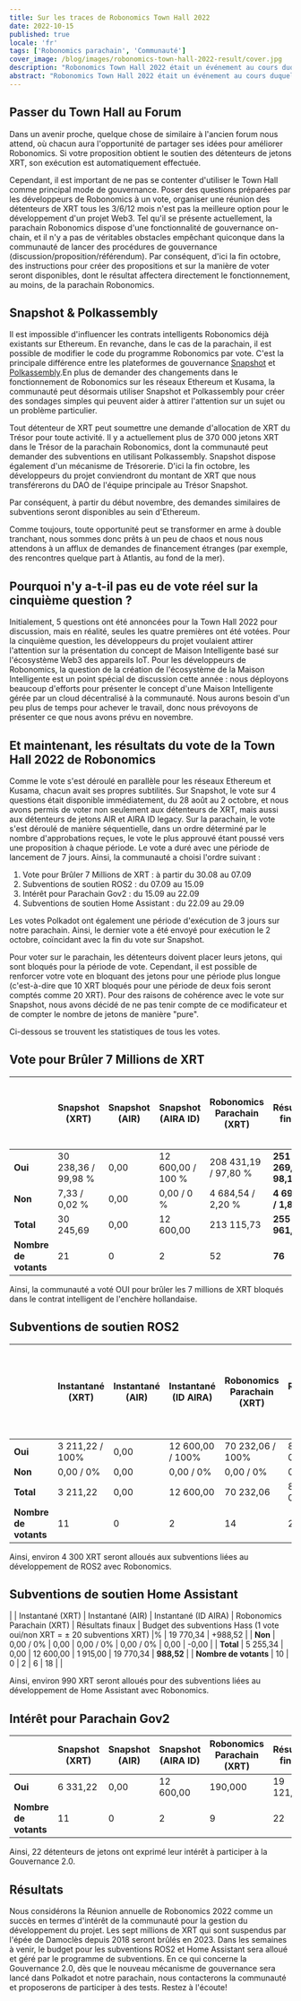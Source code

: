 ```yaml
---
title: Sur les traces de Robonomics Town Hall 2022
date: 2022-10-15
published: true
locale: 'fr'
tags: ['Robonomics parachain', 'Communauté']
cover_image: /blog/images/robonomics-town-hall-2022-result/cover.jpg
description: "Robonomics Town Hall 2022 était un événement au cours duquel les développeurs du projet Robonomics ont essayé de tester les outils de gouvernance actuellement disponibles pour le DAO des détenteurs de jetons XRT. À présent, le projet a la capacité de sonder les détenteurs de jetons XRT sur Ethereum, et surtout, nous disposons d'un outil de gestion de la gouvernance dans l'écosystème Polkadot."
abstract: "Robonomics Town Hall 2022 était un événement au cours duquel les développeurs du projet Robonomics ont essayé de tester les outils de gouvernance actuellement disponibles pour le DAO des détenteurs de jetons XRT. À présent, le projet a la capacité de sonder les détenteurs de jetons XRT sur Ethereum, et surtout, nous disposons d'un outil de gestion de la gouvernance dans l'écosystème Polkadot."
---
```


## Passer du Town Hall au Forum

Dans un avenir proche, quelque chose de similaire à l'ancien forum nous attend, où chacun aura l'opportunité de partager ses idées pour améliorer Robonomics. Si votre proposition obtient le soutien des détenteurs de jetons XRT, son exécution est automatiquement effectuée.

Cependant, il est important de ne pas se contenter d'utiliser le Town Hall comme principal mode de gouvernance. Poser des questions préparées par les développeurs de Robonomics à un vote, organiser une réunion des détenteurs de XRT tous les 3/6/12 mois n'est pas la meilleure option pour le développement d'un projet Web3. Tel qu'il se présente actuellement, la parachain Robonomics dispose d'une fonctionnalité de gouvernance on-chain, et il n'y a pas de véritables obstacles empêchant quiconque dans la communauté de lancer des procédures de gouvernance (discussion/proposition/référendum). Par conséquent, d'ici la fin octobre, des instructions pour créer des propositions et sur la manière de voter seront disponibles, dont le résultat affectera directement le fonctionnement, au moins, de la parachain Robonomics.

## Snapshot & Polkassembly

Il est impossible d'influencer les contrats intelligents Robonomics déjà existants sur Ethereum. En revanche, dans le cas de la parachain, il est possible de modifier le code du programme Robonomics par vote. C'est la principale différence entre les plateformes de gouvernance [Snapshot](https://snapshot.org/#/developers.robonomics.eth) et [Polkassembly](https://robonomics.polkassembly.io/).En plus de demander des changements dans le fonctionnement de Robonomics sur les réseaux Ethereum et Kusama, la communauté peut désormais utiliser Snapshot et Polkassembly pour créer des sondages simples qui peuvent aider à attirer l'attention sur un sujet ou un problème particulier.

Tout détenteur de XRT peut soumettre une demande d'allocation de XRT du Trésor pour toute activité. Il y a actuellement plus de 370 000 jetons XRT dans le Trésor de la parachain Robonomics, dont la communauté peut demander des subventions en utilisant Polkassembly. Snapshot dispose également d'un mécanisme de Trésorerie. D'ici la fin octobre, les développeurs du projet conviendront du montant de XRT que nous transférerons du DAO de l'équipe principale au Trésor Snapshot.

Par conséquent, à partir du début novembre, des demandes similaires de subventions seront disponibles au sein d'Ethereum.

Comme toujours, toute opportunité peut se transformer en arme à double tranchant, nous sommes donc prêts à un peu de chaos et nous nous attendons à un afflux de demandes de financement étranges (par exemple, des rencontres quelque part à Atlantis, au fond de la mer).

## Pourquoi n'y a-t-il pas eu de vote réel sur la cinquième question ?

Initialement, 5 questions ont été annoncées pour la Town Hall 2022 pour discussion, mais en réalité, seules les quatre premières ont été votées. Pour la cinquième question, les développeurs du projet voulaient attirer l'attention sur la présentation du concept de Maison Intelligente basé sur l'écosystème Web3 des appareils IoT. Pour les développeurs de Robonomics, la question de la création de l'écosystème de la Maison Intelligente est un point spécial de discussion cette année : nous déployons beaucoup d'efforts pour présenter le concept d'une Maison Intelligente gérée par un cloud décentralisé à la communauté. Nous aurons besoin d'un peu plus de temps pour achever le travail, donc nous prévoyons de présenter ce que nous avons prévu en novembre.

## Et maintenant, les résultats du vote de la Town Hall 2022 de Robonomics

Comme le vote s'est déroulé en parallèle pour les réseaux Ethereum et Kusama, chacun avait ses propres subtilités. Sur Snapshot, le vote sur 4 questions était disponible immédiatement, du 28 août au 2 octobre, et nous avons permis de voter non seulement aux détenteurs de XRT, mais aussi aux détenteurs de jetons AIR et AIRA ID legacy. Sur la parachain, le vote s'est déroulé de manière séquentielle, dans un ordre déterminé par le nombre d'approbations reçues, le vote le plus approuvé étant poussé vers une proposition à chaque période. Le vote a duré avec une période de lancement de 7 jours. Ainsi, la communauté a choisi l'ordre suivant :

1. Vote pour Brûler 7 Millions de XRT : à partir du 30.08 au 07.09
2. Subventions de soutien ROS2 : du 07.09 au 15.09
3. Intérêt pour Parachain Gov2 : du 15.09 au 22.09
4. Subventions de soutien Home Assistant : du 22.09 au 29.09

Les votes Polkadot ont également une période d'exécution de 3 jours sur notre parachain. Ainsi, le dernier vote a été envoyé pour exécution le 2 octobre, coïncidant avec la fin du vote sur Snapshot.

Pour voter sur le parachain, les détenteurs doivent placer leurs jetons, qui sont bloqués pour la période de vote. Cependant, il est possible de renforcer votre vote en bloquant des jetons pour une période plus longue (c'est-à-dire que 10 XRT bloqués pour une période de deux fois seront comptés comme 20 XRT). Pour des raisons de cohérence avec le vote sur Snapshot, nous avons décidé de ne pas tenir compte de ce modificateur et de compter le nombre de jetons de manière "pure".

Ci-dessous se trouvent les statistiques de tous les votes.

## Vote pour Brûler 7 Millions de XRT

<div class="big-table">

  |                        | Snapshot (XRT)     | Snapshot (AIR) | Snapshot (AIRA ID) | Robonomics Parachain (XRT) | Résultats finaux         | Participation par rapport à l'offre en circulation (1 637 942 XRT) |
  |------------------------|--------------------|----------------|--------------------|----------------------------|--------------------------|---------------------------------------------------|                                             
  | **Oui**                | 30 238,36 / 99,98 % | 0,00           | 12 600,00 / 100 %  | 208 431,19 / 97,80 %      | **251 269,55 / 98,17 %** | 15,34 %                                           |
  | **Non**                | 7,33 / 0,02 %       | 0,00           | 0,00 / 0 %         | 4 684,54 / 2,20 %        | **4 691,87 / 1,83 %**   | 0,29 %                                            |
  | **Total**              | 30 245,69           | 0,00           | 12 600,00          | 213 115,73               | **255 961,42**          | 15,63 %                                           |
  | **Nombre de votants**  |21 | 0 | 2 | 52 | **76** |

</div>

Ainsi, la communauté a voté OUI pour brûler les 7 millions de XRT bloqués dans le contrat intelligent de l'enchère hollandaise.

## Subventions de soutien ROS2

<div class="big-table">

| | Instantané (XRT) | Instantané (AIR) | Instantané (ID AIRA) | Robonomics Parachain (XRT) | Résultats finaux | Budget des subventions ROS2 (1 vote oui/non XRT = ± 20 subventions XRT) |
|------------------------|--------------------|----------------|--------------------|----------------------------|----------------------|-----------------------------------------------------------| 
| **Oui** | 3 211,22 / 100% | 0,00 | 12 600,00 / 100% | 70 232,06 / 100% | 86 043,28 | +4 302,16 |
| **Non** | 0,00 / 0% | 0,00 | 0,00 / 0% | 0,00 / 0% | 0,00 | -0,00 |
| **Total** | 3 211,22 | 0,00 | 12 600,00 | 70 232,06 | 86 043,28 | **4 302,16** |
| **Nombre de votants** | 11 | 0 | 2 | 14 | 27 | |

</div>

Ainsi, environ 4 300 XRT seront alloués aux subventions liées au développement de ROS2 avec Robonomics.

## Subventions de soutien Home Assistant

<div class="big-table">

| | Instantané (XRT) | Instantané (AIR) | Instantané (ID AIRA) | Robonomics Parachain (XRT) | Résultats finaux | Budget des subventions Hass (1 vote oui/non XRT = ± 20 subventions XRT) |%            | 19 770,34            | +988,52                                                    |
| **Non**                 | 0,00 / 0%          | 0,00           | 0,00 / 0%          | 0,00 / 0%                  | 0,00                 | -0,00                                                      |
| **Total**              | 5 255,34           | 0,00           | 12 600,00          | 1 915,00                   | 19 770,34            | **988,52**                                                 |
| **Nombre de votants**   | 10                 | 0              | 2                  | 6                          | 18                   |                                                            |


</div>

Ainsi, environ 990 XRT seront alloués pour des subventions liées au développement de Home Assistant avec Robonomics.

## Intérêt pour Parachain Gov2

<div class="big-table">

|                     | Snapshot (XRT) | Snapshot (AIR)     | Snapshot (AIRA ID) | Robonomics Parachain (XRT) | Résultats finaux |
|---------------------|----------------|--------------------|--------------------|----------------------------|---------------|
| **Oui**             | 6 331,22       | 0,00               | 12 600,00          | 190,000                    | 19 121,22     |
| **Nombre de votants**| 11             | 0                  | 2                  | 9                          | 22            |

</div>

Ainsi, 22 détenteurs de jetons ont exprimé leur intérêt à participer à la Gouvernance 2.0.

## Résultats

Nous considérons la Réunion annuelle de Robonomics 2022 comme un succès en termes d'intérêt de la communauté pour la gestion du développement du projet. Les sept millions de XRT qui sont suspendus par l'épée de Damoclès depuis 2018 seront brûlés en 2023. Dans les semaines à venir, le budget pour les subventions ROS2 et Home Assistant sera alloué et géré par le programme de subventions. En ce qui concerne la Gouvernance 2.0, dès que le nouveau mécanisme de gouvernance sera lancé dans Polkadot et notre parachain, nous contacterons la communauté et proposerons de participer à des tests. Restez à l'écoute!
